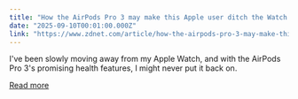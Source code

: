 ```yaml
---
title: "How the AirPods Pro 3 may make this Apple user ditch the Watch for good"
date: "2025-09-10T00:01:00.000Z"
link: "https://www.zdnet.com/article/how-the-airpods-pro-3-may-make-this-apple-user-ditch-the-watch-for-good/"
---
```


I've been slowly moving away from my Apple Watch, and with the AirPods Pro 3's promising health features, I might never put it back on.

[Read more](https://www.zdnet.com/article/how-the-airpods-pro-3-may-make-this-apple-user-ditch-the-watch-for-good/)
